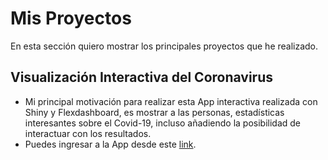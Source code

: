 # Mis Proyectos

En esta sección quiero mostrar los principales proyectos que he realizado.

## Visualización Interactiva del Coronavirus

* Mi principal motivación para realizar esta App interactiva realizada con Shiny y Flexdashboard, es mostrar a las personas, estadísticas interesantes sobre el Covid-19, incluso añadiendo la posibilidad de interactuar con los resultados.
* Puedes ingresar a la App desde este [link](https://estebanr.shinyapps.io/covid-interactive-exploration/).